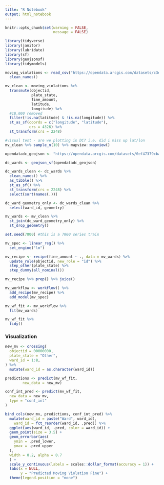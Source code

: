 ```yaml
---
title: "R Notebook"
output: html_notebook
---
```


```r
knitr::opts_chunk$set(warning = FALSE,
                      message = FALSE)
```



```r
library(tidyverse)
library(janitor)
library(lubridate)
library(sf)
library(geojsonsf)
library(tidymodels)

moving_violations <- read_csv("https://opendata.arcgis.com/datasets/c3e91eed970149e6a41853ddadf36394_1.csv") %>%
  clean_names()
```

```r
mv_clean <- moving_violations %>%
  transmute(objectid, 
            plate_state, 
            fine_amount,
            latitude,
            longitude) %>%
  #10,000 removed
  filter(!is.na(latitude) & !is.na(longitude)) %>%
  st_as_sf(coords = c("longitude", "latitude"),
           crs = 4326) %>%
  st_transform(crs = 2248)

#visual test - are we plotting in DC? i.e. did i miss up lat/lon
mv_clean %>% sample_n(10) %>% mapview::mapview()

```

```r

opendatadc_geojson <- "https://opendata.arcgis.com/datasets/0ef47379cbae44e88267c01eaec2ff6e_31.geojson"

dc_wards <- geojson_sf(opendatadc_geojson)

```

```r

dc_wards_clean <- dc_wards %>%
  clean_names() %>%
  as_tibble() %>%
  st_as_sf() %>%
  st_transform(crs = 2248) %>%
  select(sort(names(.)))

dc_ward_geometry_only <- dc_wards_clean %>%
  select(ward_id, geometry)

mv_wards <- mv_clean %>%
  st_join(dc_ward_geometry_only) %>%
  st_drop_geometry()

```

```r
set.seed(7000) #this is a 7000 series train

mv_spec <- linear_reg() %>%
  set_engine("lm")

mv_recipe <- recipe(fine_amount ~ ., data = mv_wards) %>%
  update_role(objectid, new_role = "id") %>%
  step_other(plate_state) %>%
  step_dummy(all_nominal())

mv_recipe %>% prep() %>% juice()

```


```r

mv_workflow <- workflow() %>%
  add_recipe(mv_recipe) %>%
  add_model(mv_spec)

mv_wf_fit <- mv_workflow %>%
  fit(mv_wards)

```

```r
mv_wf_fit %>%
  tidy()

```

### Visualization

```r
new_mv <- crossing(
  objectid = 00000000,
  plate_state = "Other",
  ward_id = 1:8,
) %>%
  mutate(ward_id = as.character(ward_id))

predictions <- predict(mv_wf_fit,
        new_data = new_mv)

conf_int_pred <- predict(mv_wf_fit,
  new_data = new_mv,
  type = "conf_int"
)

bind_cols(new_mv, predictions, conf_int_pred) %>%
  mutate(ward_id = paste("Ward", ward_id),
    ward_id = fct_reorder(ward_id, .pred)) %>%
  ggplot(aes(ward_id, .pred, color = ward_id)) +
  geom_point(size = 3.5) +
  geom_errorbar(aes(
    ymin = .pred_lower,
    ymax = .pred_upper
  ),
  width = 0.2, alpha = 0.7
  ) +
  scale_y_continuous(labels = scales::dollar_format(accuracy = 1)) +
  labs(x = NULL,
       y = "Predicted Moving Violation Fine") + 
  theme(legend.position = "none")


```
